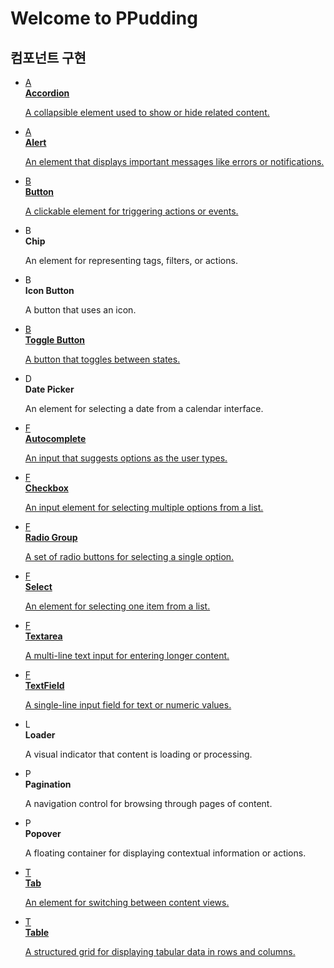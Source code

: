 
<Meta title="Introduction/Introduction" />

<style>
  {`
    * {
      box-sizing: border-box;
    }

    .heading { 
      font-size: 40px;
      font-weight: 900;
      margin-bottom: 40px;
    }

    h2.subheading {
      color: #3f2909;
      font-size: 24px;
      font-weight: 700;
      letter-spacing: 3px;
      line-height: 24px;
      text-transform: uppercase;
      margin: 0 auto 20px;
    }

    .link-list {
      max-width: 1024px;
      display: grid;
      grid-template-columns : 1fr 1fr;
      gap: 20px;
      list-style-type: none;
      padding:0;
      margin:0;
    }

    .link-item {
      padding: 20px;
      border: 1px solid #00000010;
      border-radius: 5px;
      transition: background 150ms ease-out, border 150ms ease-out, transform 150ms ease-out;
      color: #3f2909;
      display: flex;
      align-items: flex-start;
    }

    .link-item > a {
      width: 100%;
      height: 100%;
      display: flex;
      align-items: flex-start;
      color: inherit;
    }

    .link-item:hover {
      border-color: #000000;
      transform: translate3d(0, -3px, 0);
      box-shadow: rgba(0, 0, 0, 0.08) 0 3px 10px 0;
    }
    
    .link-item:active {
      border-color: #000000;
      transform: translate3d(0, 0, 0);
    }

    .link-item:hover .link-icon, .link-item:active .link-icon {
      border-color: #000000;
      background-color: #f8f8f8;
    }

    .link-item strong {
      font-weight: 700;
      display: block;
      margin-bottom: 5px;
    }

    .link-description {
      display: flex;
    }

    .link-description > div {
      width: 100%;
      margin: 0;
      font-size: 14px;
      line-height: 20px;
    }

    .link-item strong + p {
      width: 100%;
      border-left: 2px solid #000000;
      padding: 2px 0px 2px 10px;
      background-color: #f8f8f8;
      font-weight: 300;
    }

    .link-icon {
      font-family: cursive;
      width: 40px;
      height: 40px;
      display: inline-block;
      font-size: 24px;
      line-height: 40px;
      font-weight: 900;
      text-align: center;
      margin-right: 15px;
      flex: none;
      border: 1px solid #eeeeee;
      border-radius: 4px;
    }

    .link-item strong + span div {
      width: 100%;
    }

    .chip {
      border-radius: 25px;
      border: 1px solid #000000;
      padding: 2px 10px;
      font-weight: 600;
      font-size: 12px;
      display: inline-block;
      margin-right: 5px;
      margin-bottom: 5px;
    }

    .chip:hover {
       background-color: #eeeeee;
    }

    .chip p {
      font-weight: 600;
      font-size: 12px;
      padding: 0;
      margin: 0;
      line-height: 20px;
    }
  `}
</style>

<h1 className="heading">Welcome to PPudding</h1>

<h2 className="subheading">컴포넌트 구현</h2>

<ul class="link-list">
  <li class="link-item">
    <a href="https://www.w3.org/WAI/ARIA/apg/patterns/accordion/" target="_blank">
      <span class="link-icon">A</span>
      <div>
        <strong>Accordion</strong>
        <p>A collapsible element used to show or hide related content.</p>
      </div>
    </a>
  </li>
  <li class="link-item">
    <a href="https://www.w3.org/WAI/ARIA/apg/patterns/alert/" target="_blank">
      <span class="link-icon">A</span>
      <div>
        <strong>Alert</strong>
        <p>An element that displays important messages like errors or notifications.</p>
      </div>
    </a>
  </li>
  <li class="link-item">
    <a href="https://www.w3.org/WAI/ARIA/apg/patterns/button/" target="_blank">
      <span class="link-icon">B</span>
      <div>
        <strong>Button</strong>
        <p>A clickable element for triggering actions or events.</p>
      </div>
    </a>
  </li>
  <li class="link-item">
    <div class="link-description">
      <span class="link-icon">B</span>
      <div>
        <strong>Chip</strong>
        <p>An element for representing tags, filters, or actions.</p>
      </div>
    </div>
  </li>
  <li class="link-item">
    <div class="link-description">
      <span class="link-icon">B</span>
      <div>
        <strong>Icon Button</strong>
        <p>A button that uses an icon.</p>
      </div>
    </div>
  </li>
  <li class="link-item">
    <a href="https://www.w3.org/WAI/ARIA/apg/patterns/button/" target="_blank">
      <span class="link-icon">B</span>
      <div>
        <strong>Toggle Button</strong>
        <p>A button that toggles between states.</p>
      </div>
    </a>
  </li>
  <li class="link-item">
    <div class="link-description">
      <span class="link-icon">D</span>
      <div>
        <strong>Date Picker</strong>
        <p>An element for selecting a date from a calendar interface.</p>
      </div>
    </div>
  </li>
  <li class="link-item">
    <a href="https://www.w3.org/WAI/ARIA/apg/patterns/combobox/" target="_blank">
      <span class="link-icon">F</span>
      <div>
        <strong>Autocomplete</strong>
        <p>An input that suggests options as the user types.</p>
      </div>
    </a>
  </li>
  <li class="link-item">
    <a href="https://www.w3.org/WAI/ARIA/apg/patterns/checkbox/" target="_blank">
      <span class="link-icon">F</span>
      <div>
        <strong>Checkbox</strong>
        <p>An input element for selecting multiple options from a list.</p>
      </div>
    </a>
  </li>
  <li class="link-item">
    <a href="https://www.w3.org/WAI/ARIA/apg/patterns/radiogroup/" target="_blank">
      <span class="link-icon">F</span>
      <div>
        <strong>Radio Group</strong>
        <p>A set of radio buttons for selecting a single option.</p>
      </div>
    </a>
  </li>
  <li class="link-item">
    <a href="https://www.w3.org/WAI/ARIA/apg/patterns/combobox/" target="_blank">
      <span class="link-icon">F</span>
      <div>
        <strong>Select</strong>
        <p>An element for selecting one item from a list.</p>
      </div>
    </a>
  </li>
  <li class="link-item">
    <a href="https://developer.mozilla.org/en-US/docs/Web/HTML/Element/textarea" target="_blank">
      <span class="link-icon">F</span>
      <div>
        <strong>Textarea</strong>
        <p>A multi-line text input for entering longer content.</p>
      </div>
    </a>
  </li>
  <li class="link-item">
    <a href="https://developer.mozilla.org/en-US/docs/Web/HTML/Element/input/text" target="_blank">
      <span class="link-icon">F</span>
      <div>
        <strong>TextField</strong>
        <p>A single-line input field for text or numeric values.</p>
      </div>
    </a>
  </li>
  <li class="link-item">
    <div class="link-description">
      <span class="link-icon">L</span>
      <div>
        <strong>Loader</strong>
        <p>A visual indicator that content is loading or processing.</p>
      </div>
    </div>
  </li>
  <li class="link-item">
    <div class="link-description">
      <span class="link-icon">P</span>
      <div>
        <strong>Pagination</strong>
        <p>A navigation control for browsing through pages of content.</p>
      </div>
    </div>
  </li>
  <li class="link-item">
    <div class="link-description">
      <span class="link-icon">P</span>
      <div>
        <strong>Popover</strong>
        <p>A floating container for displaying contextual information or actions.</p>
      </div>
    </div>
  </li>
  <li class="link-item">
    <a href="https://www.w3.org/WAI/ARIA/apg/patterns/tabs/" target="_blank">
      <span class="link-icon">T</span>
      <div>
        <strong>Tab</strong>
        <p>An element for switching between content views.</p>
      </div>
    </a>
  </li>
  <li class="link-item">
    <a href="https://www.w3.org/WAI/ARIA/apg/patterns/table/" target="_blank">
      <span class="link-icon">T</span>
      <div>
        <strong>Table</strong>
        <p>A structured grid for displaying tabular data in rows and columns.</p>
      </div>
    </a>
  </li>
</ul>
